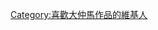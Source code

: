 {{Userbox
  |border-c = #000000
  |border-s = 1
  |id-c     = #FFFFFF
  |id-s     = 12
  |id-fc    = #000000
  |info-c   = #ffffff
  |info-s   = 10
  |info-fc  = #000000
  |id       = [[File:Alexandre Dumas.jpg|50px]]
  |info     = 這個用戶喜歡'''[[大仲馬]]'''的作品。
}}

[[Category:喜歡大仲馬作品的維基人]]